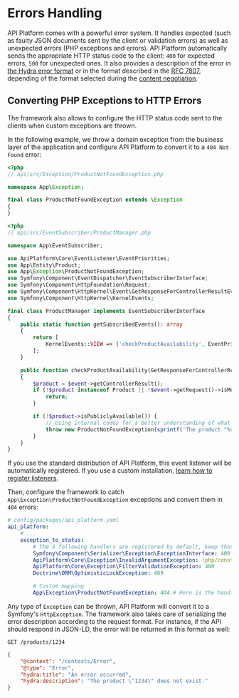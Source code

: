 # Errors Handling

API Platform comes with a powerful error system. It handles expected (such as faulty JSON documents sent by the
client or validation errors) as well as unexpected errors (PHP exceptions and errors).
API Platform automatically sends the appropriate HTTP status code to the client: `400` for expected errors, `500` for
unexpected ones. It also provides a description of the error in [the Hydra error format](http://www.hydra-cg.com/spec/latest/core/#description-of-http-status-codes-and-errors)
or in the format described in the [RFC 7807](https://tools.ietf.org/html/rfc7807), depending of the format selected during the [content negotiation](content-negotiation.md).

## Converting PHP Exceptions to HTTP Errors

The framework also allows to configure the HTTP status code sent to the clients when custom exceptions are thrown.

In the following example, we throw a domain exception from the business layer of the application and
configure API Platform to convert it to a `404 Not Found` error:

```php
<?php
// api/src/Exception/ProductNotFoundException.php

namespace App\Exception;

final class ProductNotFoundException extends \Exception
{
}
```

```php
<?php
// api/src/EventSubscriber/ProductManager.php

namespace App\EventSubscriber;

use ApiPlatform\Core\EventListener\EventPriorities;
use App\Entity\Product;
use App\Exception\ProductNotFoundException;
use Symfony\Component\EventDispatcher\EventSubscriberInterface;
use Symfony\Component\HttpFoundation\Request;
use Symfony\Component\HttpKernel\Event\GetResponseForControllerResultEvent;
use Symfony\Component\HttpKernel\KernelEvents;

final class ProductManager implements EventSubscriberInterface
{
    public static function getSubscribedEvents(): array
    {
        return [
            KernelEvents::VIEW => ['checkProductAvailability', EventPriorities::PRE_VALIDATE],
        ];
    }

    public function checkProductAvailability(GetResponseForControllerResultEvent $event): void
    {
        $product = $event->getControllerResult();
        if (!$product instanceof Product || !$event->getRequest()->isMethodSafe(false)) {
            return;
        }

        if (!$product->isPubliclyAvailable()) {
            // Using internal codes for a better understanding of what's going on
            throw new ProductNotFoundException(sprintf('The product "%s" does not exist.', $product->getId()));
        }
    }
}
```

If you use the standard distribution of API Platform, this event listener will be automatically registered. If you use a
custom installation, [learn how to register listeners](events.md#custom-event-listeners).

Then, configure the framework to catch `App\Exception\ProductNotFoundException` exceptions and convert them in `404`
errors:

```yaml
# config/packages/api_platform.yaml
api_platform:
    # ...
    exception_to_status:
        # The 4 following handlers are registered by default, keep those lines to prevent unexpected side effects
        Symfony\Component\Serializer\Exception\ExceptionInterface: 400 # Use a raw status code (recommended)
        ApiPlatform\Core\Exception\InvalidArgumentException: !php/const Symfony\Component\HttpFoundation\Response::HTTP_BAD_REQUEST
        ApiPlatform\Core\Exception\FilterValidationException: 400
        Doctrine\ORM\OptimisticLockException: 409

        # Custom mapping
        App\Exception\ProductNotFoundException: 404 # Here is the handler for our custom exception
```

Any type of `Exception` can be thrown, API Platform will convert it to a Symfony's `HttpException`. The framework also takes
care of serializing the error description according to the request format. For instance, if the API should respond in JSON-LD,
the error will be returned in this format as well:

`GET /products/1234`

```json
{
    "@context": "/contexts/Error",
    "@type": "Error",
    "hydra:title": "An error occurred",
    "hydra:description": "The product \"1234\" does not exist."
}
```
